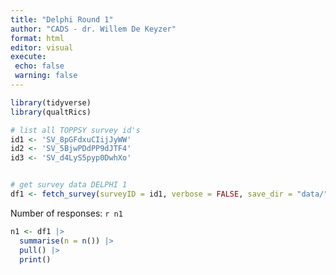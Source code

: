 ```yaml
---
title: "Delphi Round 1"
author: "CADS - dr. Willem De Keyzer"
format: html
editor: visual
execute:
 echo: false
 warning: false
---
```


```r

library(tidyverse)
library(qualtRics)

# list all TOPPSY survey id's
id1 <- 'SV_8pGFdxuCIijJyWW'
id2 <- 'SV_5BjwPDdPP9dJTF4'
id3 <- 'SV_d4LyS5pyp0DwhXo'


# get survey data DELPHI 1
df1 <- fetch_survey(surveyID = id1, verbose = FALSE, save_dir = "data/")

```

Number of responses: `r n1`

```r

n1 <- df1 |> 
  summarise(n = n()) |>
  pull() |> 
  print()

```
